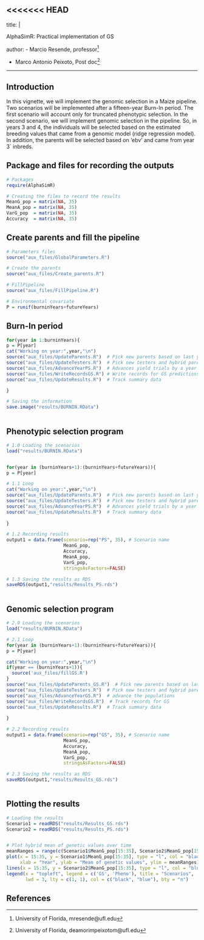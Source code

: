 <<<<<<< HEAD
---
title: |
  
  AlphaSimR: Practical implementation of GS
  
author: 
  - Marcio Resende, professor^[University of Florida, mresende@ufl.edu]
 
  - Marco Antonio Peixoto, Post doc^[University of Florida, deamorimpeixotom@ufl.edu]
  
---

## Introduction

In this vignette, we will implement the genomic selection in a Maize pipeline. Two scenarios will be implemented after a fifteen-year Burn-In period. The first scenario will account only for truncated phenotypic selection. In the second scenario, we will implement genomic selection in the pipeline. So, in years 3 and 4, the individuals will be selected based on the estimated breeding values that came from a genomic model (ridge regression model). In addition, the parents will be selected based on 'ebv' and came from year 3` inbreds. 

## Package and files for recording the outputs

```r
# Packages
require(AlphaSimR)

# Creating the files to record the results
MeanG_pop = matrix(NA, 35)
MeanA_pop = matrix(NA, 35)
VarG_pop  = matrix(NA, 35)
Accuracy  = matrix(NA, 35)

```

## Create parents and fill the pipeline


```r
# Parameters files
source("aux_files/GlobalParameters.R")

# Create the parents
source("aux_files/Create_parents.R")

# FillPipeline
source("aux_files/FillPipeline.R")

# Environmental covariate
P = runif(burninYears+futureYears)

```

## Burn-In period

```r

for(year in 1:burninYears){
p = P[year]
cat("Working on year:",year,"\n")
source("aux_files/UpdateParents.R")  # Pick new parents based on last year's data
source("aux_files/UpdateTesters.R")  # Pick new testers and hybrid parents
source("aux_files/AdvanceYearPS.R")  # Advances yield trials by a year
source("aux_files/WriteRecordsGS.R") # Write records for GS predictions
source("aux_files/UpdateResults.R")  # Track summary data

}

# Saving the information
save.image("results/BURNIN.RData")



```

## Phenotypic selection program

```r

# 1.0 Loading the scenarios
load("results/BURNIN.RData")


for(year in (burninYears+1):(burninYears+futureYears)){
p = P[year]

# 1.1 Loop
cat("Working on year:",year,"\n")
source("aux_files/UpdateParents.R")  # Pick new parents based on last year's data
source("aux_files/UpdateTesters.R")  # Pick new testers and hybrid parents
source("aux_files/AdvanceYearPS.R")  # Advances yield trials by a year
source("aux_files/UpdateResults.R")  # Track summary data
  
}

# 1.2 Recording results
output1 = data.frame(scenario=rep("PS", 35), # Scenario name
                     MeanG_pop,
                     Accuracy,
                     MeanA_pop,
                     VarG_pop,
                     stringsAsFactors=FALSE)

# 1.3 Saving the results as RDS
saveRDS(output1,"results/Results_PS.rds")



```



## Genomic selection program


```r

# 2.0 Loading the scenarios
load("results/BURNIN.RData")

# 2.1 Loop
for(year in (burninYears+1):(burninYears+futureYears)){
p = P[year]

cat("Working on year:",year,"\n")
if(year == (burninYears+1)){
  source('aux_files/fillGS.R')
}
source("aux_files/UpdateParents_GS.R")  # Pick new parents based on last year's data
source("aux_files/UpdateTesters.R")  # Pick new testers and hybrid parents
source("aux_files/AdvanceYearGS.R")  # advance the populations
source("aux_files/WriteRecordsGS.R")  # Track records for GS
source("aux_files/UpdateResults.R")  # Track summary data
  
}

# 2.2 Recording results
output1 = data.frame(scenario=rep("GS", 35), # Scenario name
                     MeanG_pop,
                     Accuracy,
                     MeanA_pop,
                     VarG_pop,
                     stringsAsFactors=FALSE)

# 2.3 Saving the results as RDS
saveRDS(output1,"results/Results_GS.rds")



```


## Plotting the results


```r
# Loading the results
Scenario1 = readRDS("results/Results_GS.rds")
Scenario2 = readRDS("results/Results_PS.rds")


# Plot hybrid mean of genetic values over time
meanRanges = range(c(Scenario1$MeanG_pop[15:35], Scenario2$MeanG_pop[15:35]))
plot(x = 15:35, y = Scenario1$MeanG_pop[15:35], type = "l", col = "black", lwd = 3,
     xlab = "Year", ylab = "Mean of genetic values", ylim = meanRanges)
lines(x = 15:35, y = Scenario2$MeanG_pop[15:35], type = "l", col = "blue", lwd = 3)
legend(x = "topleft", legend = c('GS', 'Pheno'), title = "Scenarios",
       lwd = 3, lty = c(1, 1), col = c("black", "blue"), bty = "n")

```









## References

::: {#refs}
:::



